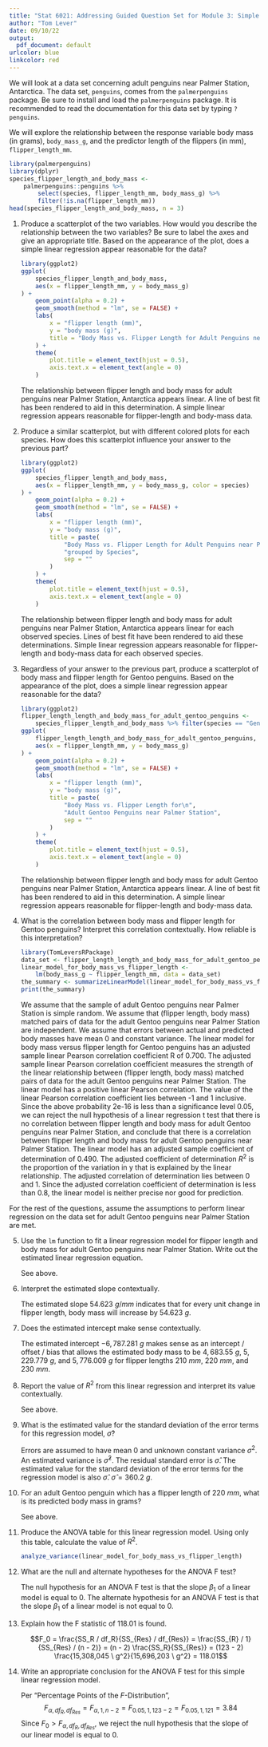 ```yaml
---
title: "Stat 6021: Addressing Guided Question Set for Module 3: Simple Linear Regression"
author: "Tom Lever"
date: 09/10/22
output:
  pdf_document: default
urlcolor: blue
linkcolor: red
---
```


We will look at a data set concerning adult penguins near Palmer Station, Antarctica. The data set, `penguins`,
comes from the `palmerpenguins` package. Be sure to install and load the `palmerpenguins` package.
It is recommended to read the documentation for this data set by typing `?penguins`.

We will explore the relationship between the response variable body mass (in grams), `body_mass_g`,
and the predictor length of the flippers (in mm), `flipper_length_mm`.

```r
library(palmerpenguins)
library(dplyr)
species_flipper_length_and_body_mass <-
    palmerpenguins::penguins %>%
        select(species, flipper_length_mm, body_mass_g) %>%
        filter(!is.na(flipper_length_mm))
head(species_flipper_length_and_body_mass, n = 3)
```

1. Produce a scatterplot of the two variables. How would you describe the relationship between the two variables?
   Be sure to label the axes and give an appropriate title.
   Based on the appearance of the plot, does a simple linear regression appear reasonable for the data?

    ```r
    library(ggplot2)
    ggplot(
        species_flipper_length_and_body_mass,
        aes(x = flipper_length_mm, y = body_mass_g)
    ) +
        geom_point(alpha = 0.2) +
        geom_smooth(method = "lm", se = FALSE) +
        labs(
            x = "flipper length (mm)",
            y = "body mass (g)",
            title = "Body Mass vs. Flipper Length for Adult Penguins near Palmer Station"
        ) +
        theme(
            plot.title = element_text(hjust = 0.5),
            axis.text.x = element_text(angle = 0)
        )
    ```
    
    The relationship between flipper length and body mass for adult penguins near Palmer Station, Antarctica appears linear.
    A line of best fit has been rendered to aid in this determination.
    A simple linear regression appears reasonable for flipper-length and body-mass data.
    
2. Produce a similar scatterplot, but with different colored plots for each species.
   How does this scatterplot influence your answer to the previous part?
   
    ```r
    library(ggplot2)
    ggplot(
        species_flipper_length_and_body_mass,
        aes(x = flipper_length_mm, y = body_mass_g, color = species)
    ) +
        geom_point(alpha = 0.2) +
        geom_smooth(method = "lm", se = FALSE) +
        labs(
            x = "flipper length (mm)",
            y = "body mass (g)",
            title = paste(
                "Body Mass vs. Flipper Length for Adult Penguins near Palmer Station,\n",
                "grouped by Species",
                sep = ""
            )
        ) +
        theme(
            plot.title = element_text(hjust = 0.5),
            axis.text.x = element_text(angle = 0)
        )
    ```
    
    The relationship between flipper length and body mass for adult penguins near Palmer Station, Antarctica
    appears linear for each observed species.
    Lines of best fit have been rendered to aid these determinations.
    Simple linear regression appears reasonable for flipper-length and body-mass data for each observed species.
    
3. Regardless of your answer to the previous part, produce a scatterplot of body mass and flipper length for Gentoo penguins.
   Based on the appearance of the plot, does a simple linear regression appear reasonable for the data?
   
    ```r
    library(ggplot2)
    flipper_length_length_and_body_mass_for_adult_gentoo_penguins <-
        species_flipper_length_and_body_mass %>% filter(species == "Gentoo")
    ggplot(
        flipper_length_length_and_body_mass_for_adult_gentoo_penguins,
        aes(x = flipper_length_mm, y = body_mass_g)
    ) +
        geom_point(alpha = 0.2) +
        geom_smooth(method = "lm", se = FALSE) +
        labs(
            x = "flipper length (mm)",
            y = "body mass (g)",
            title = paste(
                "Body Mass vs. Flipper Length for\n",
                "Adult Gentoo Penguins near Palmer Station",
                sep = ""
            )
        ) +
        theme(
            plot.title = element_text(hjust = 0.5),
            axis.text.x = element_text(angle = 0)
        )
    ```
    
    The relationship between flipper length and body mass for adult Gentoo penguins near Palmer Station, Antarctica appears linear.
    A line of best fit has been rendered to aid in this determination.
    A simple linear regression appears reasonable for flipper-length and body-mass data.
    
4. What is the correlation between body mass and flipper length for Gentoo penguins?
   Interpret this correlation contextually. How reliable is this interpretation?
   
    ```r
    library(TomLeversRPackage)
    data_set <- flipper_length_length_and_body_mass_for_adult_gentoo_penguins
    linear_model_for_body_mass_vs_flipper_length <-
        lm(body_mass_g ~ flipper_length_mm, data = data_set)
    the_summary <- summarizeLinearModel(linear_model_for_body_mass_vs_flipper_length)
    print(the_summary)
    ```
    
    We assume that the sample of adult Gentoo penguins near Palmer Station is simple random.
    We assume that (flipper length, body mass) matched pairs of data for the adult Gentoo penguins near Palmer Station are independent.
    We assume that errors between actual and predicted body masses have mean 0 and constant variance.
    The linear model for body mass versus flipper length for Gentoo penguins has an adjusted sample linear Pearson correlation coefficient
    R of 0.700.
    The adjusted sample linear Pearson correlation coefficient measures the strength of the linear relationship
    between (flipper length, body mass) matched pairs of data for the adult Gentoo penguins near Palmer Station.
    The linear model has a positive linear Pearson correlation.
    The value of the linear Pearson correlation coefficient lies between -1 and 1 inclusive.
    Since the above probability 2e-16 is less than a significance level 0.05, we can reject the null hypothesis of
    a linear regression t test that there is no correlation between flipper length and body mass for adult Gentoo penguins near Palmer Station,
    and conclude that there is a correlation between flipper length and body mass for adult Gentoo penguins near Palmer Station.
    The linear model has an adjusted sample coefficient of determination of 0.490.
    The adjusted coefficient of determination $R^2$ is the proportion of the variation in y that is explained by the linear relationship.
    The adjusted correlation of determination lies between 0 and 1.
    Since the adjusted correlation coefficient of determination is less than 0.8, the linear model is neither precise nor good for prediction.
    
For the rest of the questions, assume the assumptions to perform linear regression
on the data set for adult Gentoo penguins near Palmer Station are met.

5. Use the `lm` function to fit a linear regression model for flipper length and body mass for adult Gentoo penguins near Palmer Station.
   Write out the estimated linear regression equation.
   
   See above.
   
6. Interpret the estimated slope contextually.

   The estimated slope $54.623 \ g / mm$ indicates that for every unit change in flipper length, body mass will increase by $54.623 \ g$.
   
7. Does the estimated intercept make sense contextually.

   The estimated intercept $-6,787.281 \ g$ makes sense as an intercept / offset / bias that allows the estimated body mass to be
   $4,683.55 \ g$, $5,229.779 \ g$, and $5,776.009 \ g$ for flipper lengths $210 \ mm$, $220 \ mm$, and $230 \ mm$.
   
8. Report the value of $R^2$ from this linear regression and interpret its value contextually.

   See above.
   
9. What is the estimated value for the standard deviation of the error terms for this regression model, $\hat{\sigma}$?

   Errors are assumed to have mean 0 and unknown constant variance $\sigma^2$.
   An estimated variance is $\hat{\sigma}^2$.
   The residual standard error is $\hat{\sigma}$.
   The estimated value for the standard deviation of the error terms for the regression model is also $\hat{\sigma}$.
   $\hat{\sigma} = 360.2 \ g$.
   
10. For an adult Gentoo penguin which has a flipper length of $220 \ mm$, what is its predicted body mass in grams?

    See above.
    
11. Produce the ANOVA table for this linear regression model. Using only this table, calculate the value of $R^2$.

    ```r
    analyze_variance(linear_model_for_body_mass_vs_flipper_length)
    ```
    
12. What are the null and alternate hypotheses for the ANOVA F test?

    The null hypothesis for an ANOVA F test is that the slope $\beta_1$ of a linear model is equal to 0.
    The alternate hypothesis for an ANOVA F test is that the slope $\beta_1$ of a linear model is not equal to 0.
    
13. Explain how the F statistic of $118.01$ is found.


    $$F_0 = \frac{SS_R / df_R}{SS_{Res} / df_{Res}} = \frac{SS_{R} / 1}{SS_{Res} / (n - 2)} = (n - 2) \frac{SS_R}{SS_{Res}} = (123 - 2) \frac{15,308,045 \ g^2}{15,696,203 \ g^2} = 118.01$$
    
14. Write an appropriate conclusion for the ANOVA F test for this simple linear regression model.

    Per "Percentage Points of the $F$-Distribution",
    $$F_{\alpha, df_R, df_{Res}} = F_{\alpha, 1, n - 2} = F_{0.05, 1, 123 - 2} = F_{0.05, 1, 121} = 3.84$$
    Since $F_0 > F_{\alpha, df_R, df_{Res}}$, we reject the null hypothesis that the slope of our linear model is equal to 0.
